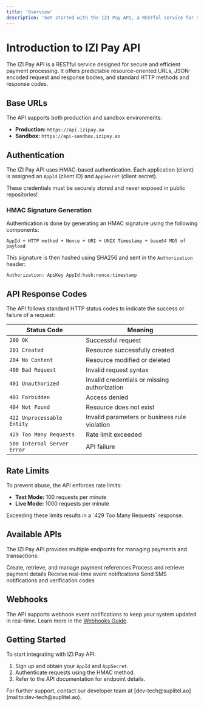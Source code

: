 ```yaml
---
title: 'Overview'
description: 'Get started with the IZI Pay API, a RESTful service for seamless payment processing.'
---
```


# Introduction to IZI Pay API

The IZI Pay API is a RESTful service designed for secure and efficient payment processing. It offers predictable resource-oriented URLs, JSON-encoded request and response bodies, and standard HTTP methods and response codes.

## Base URLs

The API supports both production and sandbox environments:

- **Production:** `https://api.izipay.ao`
- **Sandbox:** `https://api-sandbox.izipay.ao`

## Authentication

The IZI Pay API uses HMAC-based authentication. Each application (client) is assigned an `AppId` (client ID) and `AppSecret` (client secret).

<Warning>
    These credentials must be securely stored and never exposed in public repositories!
</Warning>

### HMAC Signature Generation

Authentication is done by generating an HMAC signature using the following components:

```plaintext
AppId + HTTP method + Nonce + URI + UNIX Timestamp + base64 MD5 of payload
```

This signature is then hashed using SHA256 and sent in the `Authorization` header:

```plaintext
Authorization: ApiKey AppId:hash:nonce:timestamp
```

## API Response Codes

The API follows standard HTTP status codes to indicate the success or failure of a request:

| Status Code                 | Meaning                                       |
|-----------------------------|-----------------------------------------------|
| `200 OK`                    | Successful request                            |
| `201 Created`               | Resource successfully created                 |
| `204 No Content`            | Resource modified or deleted                  |
| `400 Bad Request`           | Invalid request syntax                        |
| `401 Unauthorized`          | Invalid credentials or missing authorization  |
| `403 Forbidden`             | Access denied                                 |
| `404 Not Found`             | Resource does not exist                       |
| `422 Unprocessable Entity`  | Invalid parameters or business rule violation |
| `429 Too Many Requests`     | Rate limit exceeded                           |
| `500 Internal Server Error` | API failure                                   |

## Rate Limits

To prevent abuse, the API enforces rate limits:

- **Test Mode:** 100 requests per minute
- **Live Mode:** 1000 requests per minute

<Warning>
    Exceeding these limits results in a `429 Too Many Requests` response.
</Warning>

## Available APIs

The IZI Pay API provides multiple endpoints for managing payments and transactions:

<CardGroup cols={2}>
    <Card title="References API" icon="link" href="/api-reference/references">
        Create, retrieve, and manage payment references
    </Card>
    <Card title="Payments API" icon="credit-card" href="/api-reference/payments">
        Process and retrieve payment details
    </Card>
    <Card title="Callbacks/Webhooks API" icon="bell" href="/api-reference/webhooks">
        Receive real-time event notifications
    </Card>
    <Card title="SMS API" icon="message" href="/api-reference/sms">
        Send SMS notifications and verification codes
    </Card>
</CardGroup>

## Webhooks

The API supports webhook event notifications to keep your system updated in real-time. Learn more in the [Webhooks Guide](/webhooks/overview).

## Getting Started

To start integrating with IZI Pay API:

1. Sign up and obtain your `AppId` and `AppSecret`.
2. Authenticate requests using the HMAC method.
3. Refer to the API documentation for endpoint details.

<Tip>
    For further support, contact our developer team at [dev-tech@suplitel.ao](mailto:dev-tech@suplitel.ao).
</Tip>